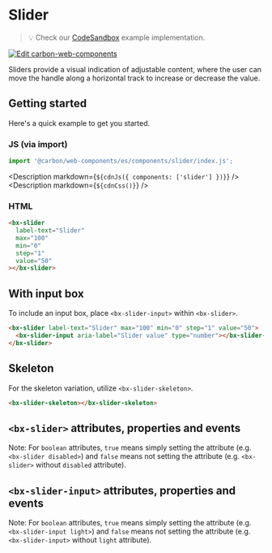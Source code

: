 
# Slider

> 💡 Check our
> [CodeSandbox](https://codesandbox.io/s/github/carbon-design-system/carbon-for-ibm-dotcom/tree/main/packages/carbon-web-components/examples/codesandbox/basic/components/slider)
> example implementation.

[![Edit carbon-web-components](https://codesandbox.io/static/img/play-codesandbox.svg)](https://codesandbox.io/s/github/carbon-design-system/carbon-for-ibm-dotcom/tree/main/packages/carbon-web-components/examples/codesandbox/basic/components/slider)

Sliders provide a visual indication of adjustable content, where the user can
move the handle along a horizontal track to increase or decrease the value.

## Getting started

Here's a quick example to get you started.

### JS (via import)

```javascript
import '@carbon/web-components/es/components/slider/index.js';
```

<Description markdown={`${cdnJs({ components: ['slider'] })}`} />
<Description markdown={`${cdnCss()}`} />

### HTML

```html
<bx-slider
  label-text="Slider"
  max="100"
  min="0"
  step="1"
  value="50"
></bx-slider>
```

## With input box

To include an input box, place `<bx-slider-input>` within `<bx-slider>`.

```html
<bx-slider label-text="Slider" max="100" min="0" step="1" value="50">
  <bx-slider-input aria-label="Slider value" type="number"></bx-slider-input>
</bx-slider>
```

## Skeleton

For the skeleton variation, utilize `<bx-slider-skeleton>`.

```html
<bx-slider-skeleton></bx-slider-skeleton>
```

## `<bx-slider>` attributes, properties and events

Note: For `boolean` attributes, `true` means simply setting the attribute (e.g.
`<bx-slider disabled>`) and `false` means not setting the attribute (e.g.
`<bx-slider>` without `disabled` attribute).

<Props of="bx-slider" />

## `<bx-slider-input>` attributes, properties and events

Note: For `boolean` attributes, `true` means simply setting the attribute (e.g.
`<bx-slider-input light>`) and `false` means not setting the attribute (e.g.
`<bx-slider-input>` without `light` attribute).

<Props of="bx-slider-input" />
